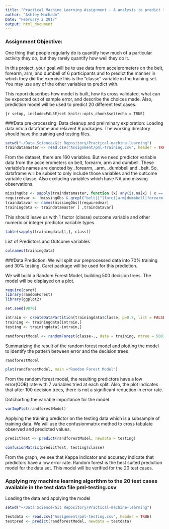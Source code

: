 ```yaml
---
title: "Practical Machine Learning Assignment - A analysis to predict the manner the exercise was performed"  
author: "Ashley Machado"
Date: "February 2 2017"
output: html_document
---
```


### Assignment Objective:
One thing that people regularly do is quantify how much of a particular activity they do, but they rarely quantify how well they do it. 

In this project, your goal will be to use data from accelerometers on the belt, forearm, arm, and dumbell of 6 participants and to predict the manner in which they did the exerciseThis is the "classe" variable in the training set. You may use any of the other variables to predict with.

This report describes how model is built, how its cross validated, what can be expected out of sample error, and describe the choices made. Also, prediction model will be used to predict 20 different test cases.

```{r setup, include=FALSE}set
knitr::opts_chunk$set(echo = TRUE)
```

###Data pre-processing: Data cleanup and preliminary exploration:
Loading data into a dataframe and relavent R packages. The working directory should have the training and testing files. 

```r

setwd("~/Data Science/Git Repository/Practical-machine-learning")
traindatamaster <- read.csv("Assignment/pml-training.csv", header = TRUE)

```

From the dataset, there are 160 variables. But we need predictor variable data from the accelerometers on belt, forearm, arm and dumbell. These variable's names are denoted by _forearm, _arm, _dumbbell and _belt. 
So, dataframe will be subset to only include those variables and the outcome variable classe. 
Also excluding variables which have NA and missing observations.

```r

missingObs <- sapply(traindatamaster, function (x) any(is.na(x) | x == ""))
requiredvar <- !missingObs & grepl("belt|[^(fore)]arm|dumbbell|forearm|classe", names(missingObs))
traindatavar <- names(missingObs)[requiredvar]
trainingdata <- traindatamaster [ ,traindatavar]

```

This should leave us with 1 factor (classe) outcome variable and other numeric or integer predictor variable types.
```r
table(sapply(trainingdata[1,], class))

```

List of Predictors and Outcome variables
```r
colnames(trainingdata)
```


###Data Prediction:
We will split our preprocessed data into 70% training and 30% testing. Caret package will be used for this prediction. 

We will build a Random Forest Model, building 500 decision trees. The model will be displayed on a plot.

```r

require(caret)
library(randomForest)
library(ggplot2)

set.seed(9876)

intrain <- createDataPartition(trainingdata$classe, p=0.7, list = FALSE )
training <- trainingdata[intrain,]
testing <- trainingdata[-intrain,]

randforestModel <- randomForest(classe~., data = training, ntree = 500)


```

Summarizing the result of the random forest model and plotting the model to identify the pattern between error  and the decision trees

```r
randforestModel

plot(randforestModel, main ="Random Forest Model")

```

From the random forest model, the resulting predictors have a low error(OOB) rate with 7 variables tried at each split. Also, the plot indicates that after 100 decision trees, there is not a significant reduction in error rate.

Dotcharting the variable importance for the model
```r
varImpPlot(randforestModel)

```


Applying the training predictor on the testing data which is a subsample of training data. We will use the confusionmatrix method to cross tabulate observed and predicted values.
```r
predictTest <- predict(randforestModel, newdata = testing)

confusionMatrix(predictTest, testing$classe)
```

From the graph, we see that Kappa indicator and accuracy  indicate that predictors have a low error rate. Random forest is the best suited prediction model for the data set. This model will be verified for the 20 test cases.

### Applying my  machine learning algorithm to the 20 test cases available in the test data file pml-testing.csv

Loading the data and applying the model
```r
setwd("~/Data Science/Git Repository/Practical-machine-learning")

testdata <- read.csv("Assignment/pml-testing.csv", header = TRUE)
testpred <- predict(randforestModel, newdata = testdata)

```